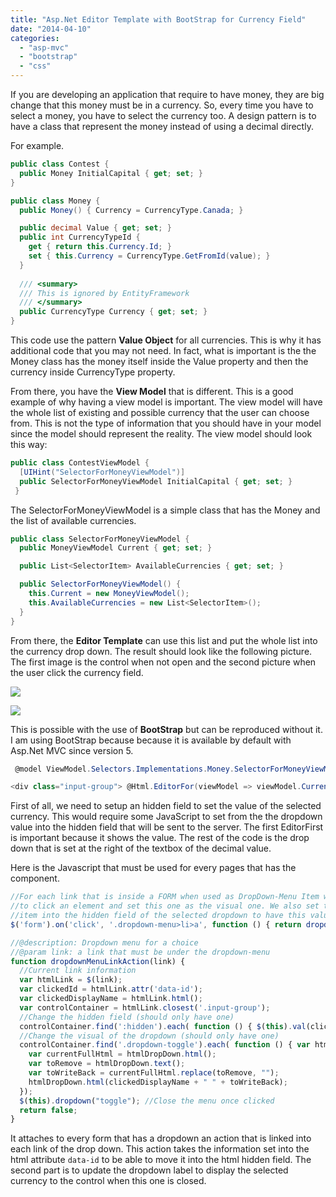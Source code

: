 ```yaml
---
title: "Asp.Net Editor Template with BootStrap for Currency Field"
date: "2014-04-10"
categories: 
  - "asp-mvc"
  - "bootstrap"
  - "css"
---
```


If you are developing an application that require to have money, they are big change that this money must be in a currency. So, every time you have to select a money, you have to select the currency too. A design pattern is to have a class that represent the money instead of using a decimal directly.

For example.

```csharp
public class Contest { 
  public Money InitialCapital { get; set; } 
}

public class Money { 
  public Money() { Currency = CurrencyType.Canada; }

  public decimal Value { get; set; } 
  public int CurrencyTypeId { 
    get { return this.Currency.Id; } 
    set { this.Currency = CurrencyType.GetFromId(value); } 
  } 
  
  /// <summary> 
  /// This is ignored by EntityFramework 
  /// </summary> 
  public CurrencyType Currency { get; set; } 
} 
```

This code use the pattern **Value Object** for all currencies. This is why it has additional code that you may not need. In fact, what is important is the the Money class has the money itself inside the Value property and then the currency inside CurrencyType property.

From there, you have the **View Model** that is different. This is a good example of why having a view model is important. The view model will have the whole list of existing and possible currency that the user can choose from. This is not the type of information that you should have in your model since the model should represent the reality. The view model should look this way:


```csharp
public class ContestViewModel { 
  [UIHint("SelectorForMoneyViewModel")] 
  public SelectorForMoneyViewModel InitialCapital { get; set; }
 } 
```

The SelectorForMoneyViewModel is a simple class that has the Money and the list of available currencies.


```csharp
public class SelectorForMoneyViewModel { 
  public MoneyViewModel Current { get; set; }

  public List<SelectorItem> AvailableCurrencies { get; set; }

  public SelectorForMoneyViewModel() { 
    this.Current = new MoneyViewModel(); 
    this.AvailableCurrencies = new List<SelectorItem>(); 
  } 
} 
``` 

From there, the **Editor Template** can use this list and put the whole list into the currency drop down. The result should look like the following picture. The first image is the control when not open and the second picture when the user click the currency field.

![](images/BootStrapperCurrency1-400x59.png)

![](images/BootStrapperCurrency2Open-400x103.png)

This is possible with the use of **BootStrap** but can be reproduced without it. I am using BootStrap because because it is available by default with Asp.Net MVC since version 5.


```csharp
 @model ViewModel.Selectors.Implementations.Money.SelectorForMoneyViewModel

<div class="input-group"> @Html.EditorFor(viewModel => viewModel.Current.Value) @Html.HiddenFor(viewModel => viewModel.Current.Currency.Id) <div class="input-group-btn"> <button type="button" class="btn btn-default dropdown-toggle" data-toggle="dropdown">@Model.Current.Currency.DisplayText<span class="caret"></span></button> <ul class="dropdown-menu pull-right"> @foreach (var currency in Model.AvailableCurrencies) { <li><a href="#" data-id="@currency.Id">@currency.DisplayText</a></li> } </ul> </div><!-- /btn-group --> </div><!-- /input-group --> 
``` 

First of all, we need to setup an hidden field to set the value of the selected currency. This would require some JavaScript to set from the the dropdown value into the hidden field that will be sent to the server. The first EditorFirst is important because it shows the value. The rest of the code is the drop down that is set at the right of the textbox of the decimal value.

Here is the Javascript that must be used for every pages that has the component.


```javascript
//For each link that is inside a FORM when used as DropDown-Menu Item we want to be able 
//to click an element and set this one as the visual one. We also set the value of the selected 
//item into the hidden field of the selected dropdown to have this value pushed to the server. 
$('form').on('click', '.dropdown-menu>li>a', function () { return dropdownMenuLinkAction($(this)); } );

//@description: Dropdown menu for a choice 
//@param link: a link that must be under the dropdown-menu 
function dropdownMenuLinkAction(link) { 
  //Current link information 
  var htmlLink = $(link); 
  var clickedId = htmlLink.attr('data-id'); 
  var clickedDisplayName = htmlLink.html(); 
  var controlContainer = htmlLink.closest('.input-group'); 
  //Change the hidden field (should only have one) 
  controlContainer.find(':hidden').each( function () { $(this).val(clickedId); } ); 
  //Change the visual of the dropdown (should only have one) 
  controlContainer.find('.dropdown-toggle').each( function () { var htmlDropDown = $(this); 
    var currentFullHtml = htmlDropDown.html(); 
    var toRemove = htmlDropDown.text(); 
    var toWriteBack = currentFullHtml.replace(toRemove, ""); 
    htmlDropDown.html(clickedDisplayName + " " + toWriteBack); 
  }); 
  $(this).dropdown("toggle"); //Close the menu once clicked 
  return false; 
} 
``` 

It attaches to every form that has a dropdown an action that is linked into each link of the drop down. This action takes the information set into the html attribute `data-id` to be able to move it into the html hidden field. The second part is to update the dropdown label to display the selected currency to the control when this one is closed.
